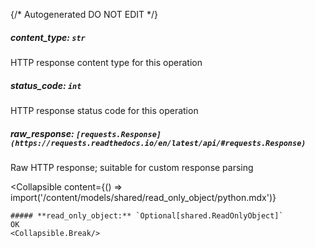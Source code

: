 {/* Autogenerated DO NOT EDIT  */}

##### **content_type:** `str`
HTTP response content type for this operation

##### **status_code:** `int`
HTTP response status code for this operation

##### **raw_response:** `[requests.Response](https://requests.readthedocs.io/en/latest/api/#requests.Response)`
Raw HTTP response; suitable for custom response parsing

<Collapsible
    content={() => import('/content/models/shared/read_only_object/python.mdx')}
>
    ##### **read_only_object:** `Optional[shared.ReadOnlyObject]`
    OK
    <Collapsible.Break/>
</Collapsible>

